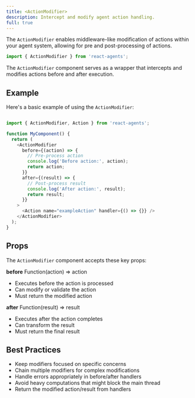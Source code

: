 ```yaml
---
title: <ActionModifier>
description: Intercept and modify agent action handling.
full: true
---
```


<InlineTOC defaultOpen items={toc} />

The `ActionModifier` enables middleware-like modification of actions within your agent system, allowing for pre and post-processing of actions.

```javascript
import { ActionModifier } from 'react-agents';
```

The `ActionModifier` component serves as a wrapper that intercepts and modifies actions before and after execution.

## Example
Here's a basic example of using the `ActionModifier`:

```javascript

import { ActionModifier, Action } from 'react-agents';

function MyComponent() {
  return (
    <ActionModifier
      before={(action) => {
        // Pre-process action
        console.log('Before action:', action);
        return action;
      }}
      after={(result) => {
        // Post-process result
        console.log('After action:', result);
        return result;
      }}
    >
      <Action name="exampleAction" handler={() => {}} />
    </ActionModifier>
  );
}
```
## Props

The `ActionModifier` component accepts these key props:

**before** Function(action) => action

- Executes before the action is processed
- Can modify or validate the action
- Must return the modified action


**after** Function(result) => result

- Executes after the action completes
- Can transform the result
- Must return the final result

## Best Practices

- Keep modifiers focused on specific concerns
- Chain multiple modifiers for complex modifications
- Handle errors appropriately in before/after handlers
- Avoid heavy computations that might block the main thread
- Return the modified action/result from handlers

